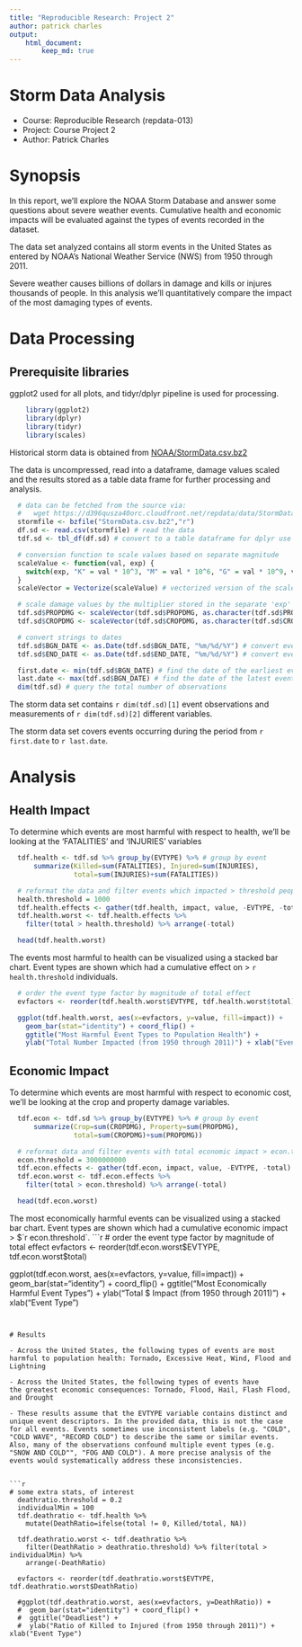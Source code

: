 ```yaml
---
title: "Reproducible Research: Project 2"
author: patrick charles  
output:
    html_document:
        keep_md: true
---
```


# Storm Data Analysis
- Course: Reproducible Research (repdata-013)
- Project: Course Project 2
- Author: Patrick Charles

# Synopsis

In this report, we'll explore the NOAA Storm Database and answer some
questions about severe weather events. Cumulative health and economic impacts will be evaluated
against the types of events recorded in the dataset.

The data set analyzed contains all storm events in the United States as entered by NOAA's National Weather Service (NWS) from 1950 through 2011.

Severe weather causes billions of dollars in damage and kills or injures thousands 
of people. In this analysis we'll quantitatively compare the impact of the most damaging types of events.


# Data Processing

## Prerequisite libraries
ggplot2 used for all plots, and tidyr/dplyr pipeline is used for processing.
```r
    library(ggplot2)
    library(dplyr)
    library(tidyr)
    library(scales)
```

Historical storm data is obtained from [NOAA/StormData.csv.bz2](https://d396qusza40orc.cloudfront.net/repdata/data/StormData.csv.bz2)

The data is uncompressed, read into a dataframe, damage values scaled and the results stored as a 
table data frame for further processing and analysis.

```r
  # data can be fetched from the source via:
  #   wget https://d396qusza40orc.cloudfront.net/repdata/data/StormData.csv.bz2
  stormfile <- bzfile("StormData.csv.bz2","r")
  df.sd <- read.csv(stormfile) # read the data
  tdf.sd <- tbl_df(df.sd) # convert to a table dataframe for dplyr use
```

```r
  # conversion function to scale values based on separate magnitude 
  scaleValue <- function(val, exp) {
    switch(exp, "K" = val * 10^3, "M" = val * 10^6, "G" = val * 10^9, val)
  }
  scaleVector = Vectorize(scaleValue) # vectorized version of the scale function

  # scale damage values by the multiplier stored in the separate 'exp' variable
  tdf.sd$PROPDMG <- scaleVector(tdf.sd$PROPDMG, as.character(tdf.sd$PROPDMGEXP))
  tdf.sd$CROPDMG <- scaleVector(tdf.sd$CROPDMG, as.character(tdf.sd$CROPDMGEXP))

  # convert strings to dates
  tdf.sd$BGN_DATE <- as.Date(tdf.sd$BGN_DATE, "%m/%d/%Y") # convert event start dates
  tdf.sd$END_DATE <- as.Date(tdf.sd$END_DATE, "%m/%d/%Y") # convert event end dates

  first.date <- min(tdf.sd$BGN_DATE) # find the date of the earliest event
  last.date <- max(tdf.sd$BGN_DATE) # find the date of the latest event
  dim(tdf.sd) # query the total number of observations
```
The storm data set contains `r dim(tdf.sd)[1]` event observations and measurements
of `r dim(tdf.sd)[2]` different variables.

The storm data set covers events occurring during the period from `r first.date` to `r last.date`.


# Analysis

## Health Impact

To determine which events are most harmful with respect to health,
we'll be looking at the 'FATALITIES' and 'INJURIES' variables

```r
  tdf.health <- tdf.sd %>% group_by(EVTYPE) %>% # group by event
      summarize(Killed=sum(FATALITIES), Injured=sum(INJURIES), 
                total=sum(INJURIES)+sum(FATALITIES))

  # reformat the data and filter events which impacted > threshold people
  health.threshold = 1000
  tdf.health.effects <- gather(tdf.health, impact, value, -EVTYPE, -total)
  tdf.health.worst <- tdf.health.effects %>%
    filter(total > health.threshold) %>% arrange(-total)

  head(tdf.health.worst)
```

The events most harmful to health can be visualized using a stacked
bar chart. Event types are shown which had a cumulative effect on > `r health.threshold` individuals.
```r

  # order the event type factor by magnitude of total effect
  evfactors <- reorder(tdf.health.worst$EVTYPE, tdf.health.worst$total)

  ggplot(tdf.health.worst, aes(x=evfactors, y=value, fill=impact)) +
    geom_bar(stat="identity") + coord_flip() +
    ggtitle("Most Harmful Event Types to Population Health") +
    ylab("Total Number Impacted (from 1950 through 2011)") + xlab("Event Type")
```

## Economic Impact

To determine which events are most harmful with respect to economic cost,
we'll be looking at the crop and property damage variables.

```r
  tdf.econ <- tdf.sd %>% group_by(EVTYPE) %>% # group by event
      summarize(Crop=sum(CROPDMG), Property=sum(PROPDMG), 
                total=sum(CROPDMG)+sum(PROPDMG))

  # reformat data and filter events with total economic impact > econ.threshold
  econ.threshold = 3000000000
  tdf.econ.effects <- gather(tdf.econ, impact, value, -EVTYPE, -total)
  tdf.econ.worst <- tdf.econ.effects %>%
    filter(total > econ.threshold) %>% arrange(-total)

  head(tdf.econ.worst)
```

The most economically harmful events can be visualized using a stacked
bar chart. Event types are shown which had a cumulative economic impact > $`r econ.threshold`.
```r
  # order the event type factor by magnitude of total effect
  evfactors <- reorder(tdf.econ.worst$EVTYPE, tdf.econ.worst$total)

  ggplot(tdf.econ.worst, aes(x=evfactors, y=value, fill=impact)) +
    geom_bar(stat="identity") + coord_flip() + 
    ggtitle("Most Economically Harmful Event Types") +
    ylab("Total $ Impact (from 1950 through 2011)") + xlab("Event Type")
```


# Results

- Across the United States, the following types of events are most
harmful to population health: Tornado, Excessive Heat, Wind, Flood and Lightning

- Across the United States, the following types of events have
the greatest economic consequences: Tornado, Flood, Hail, Flash Flood, and Drought

- These results assume that the EVTYPE variable contains distinct and unique event descriptors. In the provided data, this is not the case for all events. Events sometimes use inconsistent labels (e.g. "COLD", "COLD WAVE", "RECORD COLD") to describe the same or similar events. Also, many of the observations confound multiple event types (e.g. "SNOW AND COLD"", "FOG AND COLD"). A more precise analysis of the events would systematically address these inconsistencies.


```r
# some extra stats, of interest
  deathratio.threshold = 0.2
  individualMin = 100
  tdf.deathratio <- tdf.health %>% 
    mutate(DeathRatio=ifelse(total != 0, Killed/total, NA))

  tdf.deathratio.worst <- tdf.deathratio %>%
    filter(DeathRatio > deathratio.threshold) %>% filter(total > individualMin) %>% 
    arrange(-DeathRatio)

  evfactors <- reorder(tdf.deathratio.worst$EVTYPE, tdf.deathratio.worst$DeathRatio)

  #ggplot(tdf.deathratio.worst, aes(x=evfactors, y=DeathRatio)) +
  #  geom_bar(stat="identity") + coord_flip() +
  #  ggtitle("Deadliest") +
  #  ylab("Ratio of Killed to Injured (from 1950 through 2011)") + xlab("Event Type")
```
